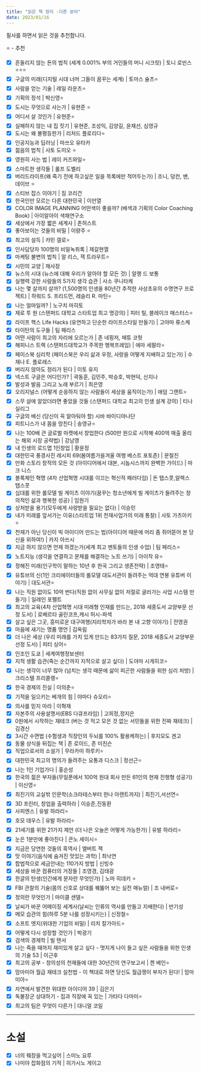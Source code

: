 ```yaml
---
title: "읽은 책 정리 -다른 분야"
date: 2023/01/16
---
```


필사를 하면서 읽은 것을 추천합니다.

⭐ - 추천 

- [x] 흔들리지 않는 돈의 법칙 (세계 0.001% 부의 거인들의 머니 시크릿) |  토니 로빈스⭐⭐⭐
- [x] 구글의 미래(디지털 시대 너머 그들이 꿈꾸는 세계) | 토마스 슐츠⭐
- [x] 사람을 얻는 기술  | 레일 라운즈⭐
- [x] 기획의 정석 | 박신영⭐
- [x] 도시는 무엇으로 사는가 | 유현준 ⭐
- [x] 어디서 살 것인가 | 유현준⭐
- [x] 실패하지 않는 내 집 짓기 | 유현준, 조성익, 김양길, 윤재선, 심영규
- [x] 도시는 왜 불평등한가 | 리처드 플로리다⭐
- [x] 인공지능과 딥러닝 | 마쓰오 유타카
- [x] 젊음의 법칙 | 사토 도미오 ⭐
- [x] 영원히 사는 법 | 레이 커즈와일⭐
- [x] 스마트한 생각들 | 롤프 도벨리
- [x] 버리드라이프(왜 죽기 전에 하고싶은 일을 목록에만 적어두는가) | 조니, 덩컨, 밴, 데이브 ⭐
- [x] 스티브 잡스 이야기 | 짐 코리건
- [x] 한국인만 모르는 다른 대한민국 | 이만열
- [x] COLOR IMAGE PLANNING 어떤색이 좋을까? (배색과 기획의 Color Coaching Book) | 아이알아이 색채연구소
- [x] 세상에서 가장 짧은 세계사 | 존허스트
- [x] 좋아보이는 것들의 비밀 | 이량주 ⭐
- [x] 최고의 설득 | 카민 갤로⭐
- [x] 인사담당자 100명의 비밀녹취록 | 제갈현열
- [x] 마케팅 불변의 법칙 | 알 리스, 잭 트라우트⭐
- [x] 시민의 교양 | 채사장
- [x] 뉴스의 시대 (뉴스에 대해 우리가 알아야 할 모든 것) | 알랭 드 보통
- [x] 실행력 강한 사람들의 5가지 생각 습관 | 사소 쿠니타케
- [x] 나는 몇 살까지 살까? (1,500명의 인생을 80년간 추적한 사상초유의 수명연구 프로젝트) | 하워드 S. 프리드먼, 레슬리 R. 마틴⭐
- [x] 나는 얼마일까? | 노구치 마히토
- [x] 제로 투 원 (스탠퍼드 대학교 스타트업 최고 명강의) | 피터 틸, 블레이크 매스터스⭐
- [x] 라이프 핵스 Life Hacks (유연하고 단순한 라이프스타일 만들기) | 고야마 류스케
- [x] 타이탄의 도구들 | 팀 페리스
- [x] 어떤 사람이 최고의 자리에 오르는가 | 존 네핑저, 매튜 코헛
- [x] 해피니스 트랙 (스탠퍼드대학교가 주목한 행복프레임) | 에마 세팔라⭐
- [x] 페이스북 심리학 (페이스북은 우리 삶과 우정, 사랑을 어떻게 지배하고 있는가) | 수재나 E. 플로레스
- [x] 버리지 않아도 정리가 된다 | 이토 유지
- [x] 넥스트 구글은 어디인가? | 곽동훈, 김민주, 박승호, 박현덕, 신지나
- [x] 발성과 발음 그리고 노래 부르기 | 최은영
- [x] 오리지널스 (어떻게 순응하지 않는 사람들이 세상을 움직이는가) | 애덤 그랜트⭐
- [x] 스무 살에 알았더라면 좋았을 것들 (스탠퍼드 대학교 최고의 인생 설계 강의) | 티나 실리그
- [x] 구글의 배신 (당신이 꼭 알아둬야 할) 시바 바이디야나단
- [x] 피트니스가 내 몸을 망친다 | 송영규⭐
- [x] 나는 100배 큰 글로벌 마켓에서 창업한다 (500만 원으로 시작해 400억 매출 올리는 해외 시장 공략법) | 강남영
- [x] 내 인생의 로드맵 1인창업 | 황윤정
- [x] 대한민국 풍경사진 레시피 69(봄여름가을겨울 여행 베스트 포토존) | 문철진
- [x] 만화 스토리 창작의 모든 것 (아이디어에서 대본, 시놉시스까지 완벽한 가이드)  | 마크 니스
- [x] 블록체인 혁명 (4차 산업혁명 시대를 이끄는 혁신적 패러다임) | 돈 탭스콧,알렉스 탭스콧
- [x] 십대를 위한 롤모델 빌 게이츠 이야기(꿈꾸는 청소년에게 빌 게이츠가 들려주는 창의적인 삶과 행복한 성공) | 임원기
- [x] 상처받을 용기(모두에게 사랑받을 필요는 없다) | 이승민
- [x] 내가 미래를 앞서가는 이유(스타트업 1위 천재사업가의 미래 통찰) | 사토 가츠아키⭐
- [x] 천재가 아닌 당신이 빅 아이디어 만드는 법(아이디어 때문에 머리 좀 쥐어뜯어 본 당신을 위하여!) | 카지 아쓰시
- [x] 지금 하지 않으면 언제 하겠는가(세계 최고 멘토들의 인생 수업) | 팀 페리스⭐
- [x] 노트지능 (생각을 연결하고 문제를 해결하는 노트 쓰기) | 아이작 유⭐
- [x] 정해진 미래(인구학이 말하는 10년 후 한국 그리고 생존전략) | 조영태⭐
- [x] 유튜브의 신(1인 크리에이터들의 롤모델 대도서관이 들려주는 억대 연봉 유튜버 이야기) | 대도서관⭐
- [x] 나는 직원 없이도 10억 번다(직원 없이 사무실 없이 저절로 굴러가는 사업 시스템 만들기) | 일레인 포펠트
- [x] 최고의 교육(4차 산업혁명 시대 미래형 인재를 만드는, 2018 세종도서 교양부문 선정 도서) | 로베르타 골린코프,캐시 허시-파섹
- [x] 살고 싶은 그곳, 흥미로운 대구여행(지리학자가 바라 본 내 고향 이야기) | 전영권
- [x] 마음에 새기는 명품 명언 | 김옥림
- [x] 더 나은 세상 (우리 미래를 가치 있게 만드는 83가지 질문, 2018 세종도서 교양부문 선정 도서) | 피터 싱어⭐
- [x] 인조인 도쿄 | 세계여행정보센터
- [x] 지적 생활 습관(죽는 순간까지 지적으로 살고 싶다) | 도야마 시게히코⭐
- [x] 나는 생각이 너무 많아 (넘치는 생각 때문에 삶이 피곤한 사람들을 위한 심리 처방) | 크리스텔 프리콜랭⭐
- [x] 한국 경제의 진실 | 이의춘⭐
- [x] 기적을 일으키는 베개의 힘 | 야마다 슈오리⭐
- [x] 의사를 믿지 마라 | 이혁재
- [x] 자본주의 사용설명서(EBS 다큐프라임)  | 고희정,정지은
- [x] 0원에서 시작하는 재테크 (버는 것 적고 모은 것 없는 서민들을 위한 진짜 재테크) | 김경신
- [x] 3시간 수면법 (수험생과 직장인의 두뇌를 100% 활용케하는)  | 후지모도 겐고
- [x] 동물 상식을 뒤집는 책 | 존 로이드, 존 미친슨
- [x] 직업으로서의 소설가 | 무라카미 하루키⭐
- [x] 대한민국 최고의 명의가 들려주는 요통과 디스크  | 정선근⭐
- [x] 나는 1인 기업가다 | 홍순성
- [x] 한국의 젊은 부자들(무일푼에서 100억 원대 회사 만든 61인의 현재 진행형 성공기)  | 이신영⭐
- [x] 최진기의 교실밖 인문학(소크라테스부터 한나 아렌트까지)  | 최진기,서선연⭐
- [x] 3D 프린터, 창업을 출력하라 | 이승준,진동환
- [x] 사피엔스 | 유발 하라리⭐
- [x] 호모 데우스 | 유발 하라리⭐
- [x] 21세기를 위한 21가지 제언 (더 나은 오늘은 어떻게 가능한가) | 유발 하라리⭐
- [x] 눈은 1분만에 좋아진다 | 콘노 세이시⭐
- [x] 지금은 당연한 것들의 흑역사 | 엘버트 잭
- [x] 맛 이야기(음식에 숨겨진 맛있는 과학) | 최낙연
- [x] 합법적으로 세금안내는 110가지 방법 | 신빙수
- [x] 세상을 바꾼 컴퓨터의 거장들 | 조영경, 김태광
- [x] 한글의 탄생(인간에게 문자란 무엇인가) | 노마 히데키 ⭐
- [x] FBI 관찰의 기술(몸의 신호로 상대를 꿰뚫어 보는 실전 매뉴얼) | 조 내버로⭐
- [x] 정의란 무엇인가 | 마이클 샌델⭐
- [x] 날씨가 바꾼 어메이징 세계사(날씨는 인류의 역사를 만들고 지배한다)  | 반기성
- [x] 메모 습관의 힘(하루 5분 나를 성장시키는) | 신정철⭐
- [x] 소프트 엣지(위대한 기업의 비밀) | 리치 칼가아드⭐
- [x] 어떻게 다시 성장할 것인가 | 박광기
- [x] 검색의 경제학 | 빌 탠서
- [x] 나는 죽을 때까지 재미있게 살고 싶다 - 멋지게 나이 들고 싶은 사람들을 위한 인생의 기술 53  | 이근후
- [x] 최고의 공부 - 창의성의 천재들에 대한 30년간의 연구보고서 | 켄 베인⭐
- [x] 맘마미아 월급 재테크 실천법 - 이 책대로 하면 당신도 월급쟁이 부자가 된다! | 맘마미아⭐
- [x] 자연에서 발견한 위대한 아이디어 39  | 김은기
- [x] 독불장군 상대하기 - 집과 직장에 꼭 있는  | 가타다 다마미⭐
- [x] 최고의 팀은 무엇이 다른가 | 대니얼 코일

------

# 소설

- [x] 너의 췌장을 먹고싶어 | 스미노 요루
- [x] 나미야 잡화점의 기적 | 히가시노 게이고
